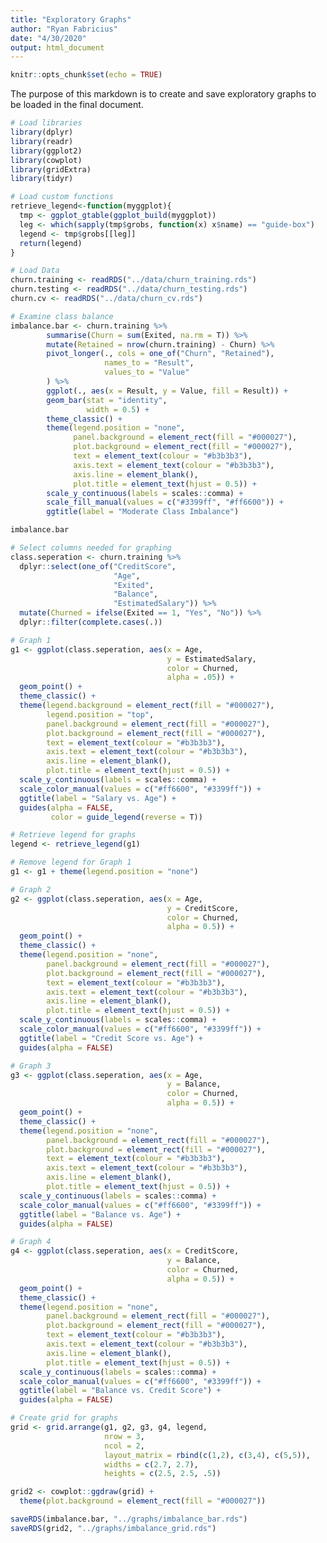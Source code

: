 ```yaml
---
title: "Exploratory Graphs"
author: "Ryan Fabricius"
date: "4/30/2020"
output: html_document
---
```


```r
knitr::opts_chunk$set(echo = TRUE)
```

The purpose of this markdown is to create and save exploratory graphs to be loaded in the final document.

```r
# Load libraries
library(dplyr)
library(readr)
library(ggplot2)
library(cowplot)
library(gridExtra)
library(tidyr)
```

```r
# Load custom functions
retrieve_legend<-function(myggplot){
  tmp <- ggplot_gtable(ggplot_build(myggplot))
  leg <- which(sapply(tmp$grobs, function(x) x$name) == "guide-box")
  legend <- tmp$grobs[[leg]]
  return(legend)
}
```

```r
# Load Data
churn.training <- readRDS("../data/churn_training.rds")
churn.testing <- readRDS("../data/churn_testing.rds")
churn.cv <- readRDS("../data/churn_cv.rds")
```

```r
# Examine class balance
imbalance.bar <- churn.training %>% 
        summarise(Churn = sum(Exited, na.rm = T)) %>% 
        mutate(Retained = nrow(churn.training) - Churn) %>% 
        pivot_longer(., cols = one_of("Churn", "Retained"),
                     names_to = "Result",
                     values_to = "Value"
        ) %>% 
        ggplot(., aes(x = Result, y = Value, fill = Result)) +
        geom_bar(stat = "identity", 
                 width = 0.5) +
        theme_classic() +
        theme(legend.position = "none",
              panel.background = element_rect(fill = "#000027"),
              plot.background = element_rect(fill = "#000027"),
              text = element_text(colour = "#b3b3b3"),
              axis.text = element_text(colour = "#b3b3b3"),
              axis.line = element_blank(),
              plot.title = element_text(hjust = 0.5)) +
        scale_y_continuous(labels = scales::comma) +
        scale_fill_manual(values = c("#3399ff", "#ff6600")) +
        ggtitle(label = "Moderate Class Imbalance")

imbalance.bar
```

```r
# Select columns needed for graphing
class.seperation <- churn.training %>% 
  dplyr::select(one_of("CreditScore",
                       "Age",
                       "Exited",
                       "Balance",
                       "EstimatedSalary")) %>% 
  mutate(Churned = ifelse(Exited == 1, "Yes", "No")) %>% 
  dplyr::filter(complete.cases(.))

# Graph 1
g1 <- ggplot(class.seperation, aes(x = Age,
                                   y = EstimatedSalary,
                                   color = Churned,
                                   alpha = .05)) +
  geom_point() +
  theme_classic() +
  theme(legend.background = element_rect(fill = "#000027"),
        legend.position = "top",
        panel.background = element_rect(fill = "#000027"),
        plot.background = element_rect(fill = "#000027"),
        text = element_text(colour = "#b3b3b3"),
        axis.text = element_text(colour = "#b3b3b3"),
        axis.line = element_blank(),
        plot.title = element_text(hjust = 0.5)) +
  scale_y_continuous(labels = scales::comma) +
  scale_color_manual(values = c("#ff6600", "#3399ff")) +
  ggtitle(label = "Salary vs. Age") + 
  guides(alpha = FALSE,
         color = guide_legend(reverse = T))

# Retrieve legend for graphs
legend <- retrieve_legend(g1)

# Remove legend for Graph 1
g1 <- g1 + theme(legend.position = "none")

# Graph 2
g2 <- ggplot(class.seperation, aes(x = Age,
                                   y = CreditScore,
                                   color = Churned,
                                   alpha = 0.5)) +
  geom_point() +
  theme_classic() +
  theme(legend.position = "none",
        panel.background = element_rect(fill = "#000027"),
        plot.background = element_rect(fill = "#000027"),
        text = element_text(colour = "#b3b3b3"),
        axis.text = element_text(colour = "#b3b3b3"),
        axis.line = element_blank(),
        plot.title = element_text(hjust = 0.5)) +
  scale_y_continuous(labels = scales::comma) +
  scale_color_manual(values = c("#ff6600", "#3399ff")) +
  ggtitle(label = "Credit Score vs. Age") +
  guides(alpha = FALSE)

# Graph 3
g3 <- ggplot(class.seperation, aes(x = Age,
                                   y = Balance,
                                   color = Churned,
                                   alpha = 0.5)) +
  geom_point() +
  theme_classic() +
  theme(legend.position = "none",
        panel.background = element_rect(fill = "#000027"),
        plot.background = element_rect(fill = "#000027"),
        text = element_text(colour = "#b3b3b3"),
        axis.text = element_text(colour = "#b3b3b3"),
        axis.line = element_blank(),
        plot.title = element_text(hjust = 0.5)) +
  scale_y_continuous(labels = scales::comma) +
  scale_color_manual(values = c("#ff6600", "#3399ff")) +
  ggtitle(label = "Balance vs. Age") +
  guides(alpha = FALSE)

# Graph 4
g4 <- ggplot(class.seperation, aes(x = CreditScore,
                                   y = Balance,
                                   color = Churned,
                                   alpha = 0.5)) +
  geom_point() +
  theme_classic() +
  theme(legend.position = "none",
        panel.background = element_rect(fill = "#000027"),
        plot.background = element_rect(fill = "#000027"),
        text = element_text(colour = "#b3b3b3"),
        axis.text = element_text(colour = "#b3b3b3"),
        axis.line = element_blank(),
        plot.title = element_text(hjust = 0.5)) +
  scale_y_continuous(labels = scales::comma) +
  scale_color_manual(values = c("#ff6600", "#3399ff")) +
  ggtitle(label = "Balance vs. Credit Score") +
  guides(alpha = FALSE)

# Create grid for graphs
grid <- grid.arrange(g1, g2, g3, g4, legend,
                     nrow = 3, 
                     ncol = 2,
                     layout_matrix = rbind(c(1,2), c(3,4), c(5,5)),
                     widths = c(2.7, 2.7),
                     heights = c(2.5, 2.5, .5))

grid2 <- cowplot::ggdraw(grid) +
  theme(plot.background = element_rect(fill = "#000027"))
```

```r
saveRDS(imbalance.bar, "../graphs/imbalance_bar.rds")
saveRDS(grid2, "../graphs/imbalance_grid.rds")
```








